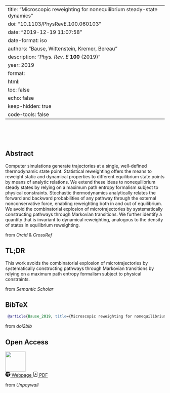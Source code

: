 
---
title: "Microscopic reweighting for nonequilibrium steady-state dynamics"
doi: "10.1103/PhysRevE.100.060103"
date: "2019-12-19 11:07:58"
date-format: iso
authors: "Bause, Wittenstein, Kremer, Bereau"
description: "_Phys. Rev. E_ **100** (2019)"
year: 2019
format:
  html:
    toc: false
    echo: false
    keep-hidden: true
    code-tools: false
---

```{=html}
<div class="float-end">
    <div data-badge-type='donut' class='altmetric-embed'
    data-badge-popover='left' data-doi="10.1103/PhysRevE.100.060103"></div>
</div>
<script type='text/javascript'
  src='https://d1bxh8uas1mnw7.cloudfront.net/assets/embed.js'></script>
<br><br><br>
```

::: {.panel-tabset}

## Abstract

Computer simulations generate trajectories at a single, well-defined thermodynamic state point. Statistical reweighting offers the means to reweight static and dynamical properties to different equilibrium state points by means of analytic relations. We extend these ideas to nonequilibrium steady states by relying on a maximum path entropy formalism subject to physical constraints. Stochastic thermodynamics analytically relates the forward and backward probabilities of any pathway through the external nonconservative force, enabling reweighting both in and out of equilibrium. We avoid the combinatorial explosion of microtrajectories by systematically constructing pathways through Markovian transitions. We further identify a quantity that is invariant to dynamical reweighting, analogous to the density of states in equilibrium reweighting.
```{=html}
<footer class="blockquote-footer">from
<cite title="Source Title">Orcid</cite> &
<cite title="Source title">CrossRef</cite>
</footer>
```

## TL;DR

This work avoids the combinatorial explosion of microtrajectories by systematically constructing pathways through Markovian transitions by relying on a maximum path entropy formalism subject to physical constraints.
```{=html}
<footer class="blockquote-footer">from
<cite title="Source Title">Semantic Scholar</cite>
</footer>
```

## BibTeX

```bibtex
 @article{Bause_2019, title={Microscopic reweighting for nonequilibrium steady-state dynamics}, volume={100}, ISSN={2470-0053}, url={http://dx.doi.org/10.1103/PhysRevE.100.060103}, DOI={10.1103/physreve.100.060103}, number={6}, journal={Physical Review E}, publisher={American Physical Society (APS)}, author={Bause, Marius and Wittenstein, Timon and Kremer, Kurt and Bereau, Tristan}, year={2019}, month=dec }

```
```{=html}
<footer class="blockquote-footer">from
<cite title="Source Title">doi2bib</cite>
</footer>
```

## Open Access
```{=html}
<div class="float-end">
  <img src="../static/open_access.png" height="64">
</div>
<a class="btn btn-outline-primary
  "
        href="http://arxiv.org/abs/1907.08480" role="button">
    <svg xmlns="http://www.w3.org/2000/svg" width="16" height="16" fill="currentColor"
        class="bi bi-browser-chrome" viewBox="0 0 16 16">
    <path fill-rule="evenodd"
       d="M16 8a8.001 8.001 0 0 1-7.022 7.94l1.902-7.098a2.995
       2.995 0 0 0 .05-1.492A2.977 2.977 0 0 0 10.237 6h5.511A8
       8 0 0 1 16 8ZM0 8a8 8 0 0 0 7.927 8l1.426-5.321a2.978
       2.978 0 0 1-.723.255 2.979 2.979 0 0 1-1.743-.147 2.986
       2.986 0 0 1-1.043-.7L.633 4.876A7.975 7.975 0 0 0 0
       8Zm5.004-.167L1.108 3.936A8.003 8.003 0 0 1 15.418
       5H8.066a2.979 2.979 0 0 0-1.252.243 2.987 2.987 0 0
       0-1.81 2.59ZM8 10a2 2 0 1 0 0-4 2 2 0 0 0 0 4Z"/>
    </svg>
        Webpage
    </a>
    <a class="btn btn-outline-primary
      "
        href="https://arxiv.org/pdf/1907.08480" role="button">
    <svg xmlns="http://www.w3.org/2000/svg" width="16" height="16" fill="currentColor"
        class="bi bi-file-pdf" viewBox="0 0 16 16">
    <path
        d="M4 0a2 2 0 0 0-2 2v12a2 2 0 0 0 2 2h8a2
        2 0 0 0 2-2V2a2 2 0 0 0-2-2H4zm0 1h8a1 1 0
        0 1 1 1v12a1 1 0 0 1-1 1H4a1 1 0 0 1-1-1V2a1
        1 0 0 1 1-1z"/>
    <path
        d="M4.603 12.087a.81.81 0 0
        1-.438-.42c-.195-.388-.13-.776.08-1.102.198-.307.526-.568.897-.787a7.68
        7.68 0 0 1 1.482-.645 19.701 19.701 0 0 0 1.062-2.227 7.269 7.269 0 0
        1-.43-1.295c-.086-.4-.119-.796-.046-1.136.075-.354.274-.672.65-.823.192-.077.4-.12.602-.077a.7.7
        0 0 1 .477.365c.088.164.12.356.127.538.007.187-.012.395-.047.614-.084.51-.27
        1.134-.52 1.794a10.954 10.954 0 0 0 .98 1.686 5.753 5.753 0 0 1
        1.334.05c.364.065.734.195.96.465.12.144.193.32.2.518.007.192-.047.382-.138.563a1.04
        1.04 0 0 1-.354.416.856.856 0 0 1-.51.138c-.331-.014-.654-.196-.933-.417a5.716
        5.716 0 0 1-.911-.95 11.642 11.642 0 0 0-1.997.406 11.311 11.311 0 0 1-1.021
        1.51c-.29.35-.608.655-.926.787a.793.793 0 0
        1-.58.029zm1.379-1.901c-.166.076-.32.156-.459.238-.328.194-.541.383-.647.547-.094.145-.096.25-.04.361.01.022.02.036.026.044a.27.27
        0 0 0 .035-.012c.137-.056.355-.235.635-.572a8.18 8.18 0 0 0
        .45-.606zm1.64-1.33a12.647
        12.647 0 0 1 1.01-.193 11.666 11.666 0 0
        1-.51-.858 20.741 20.741 0 0 1-.5
        1.05zm2.446.45c.15.162.296.3.435.41.24.19.407.253.498.256a.107.107
        0 0 0 .07-.015.307.307 0 0 0 .094-.125.436.436 0 0 0
        .059-.2.095.095 0 0 0-.026-.063c-.052-.062-.2-.152-.518-.209a3.881 3.881 0 0
        0-.612-.053zM8.078 5.8a6.7 6.7 0 0 0
        .2-.828c.031-.188.043-.343.038-.465a.613.613 0
        0 0-.032-.198.517.517 0 0
        0-.145.04c-.087.035-.158.106-.196.283-.04.192-.03.469.046.822.024.111.054.227.09.346z"/>
    </svg>
    PDF
    </a>
    <p></p>
    <footer class="blockquote-footer">from <cite title="Source Title">Unpaywall</cite>
    </footer>
```

:::
